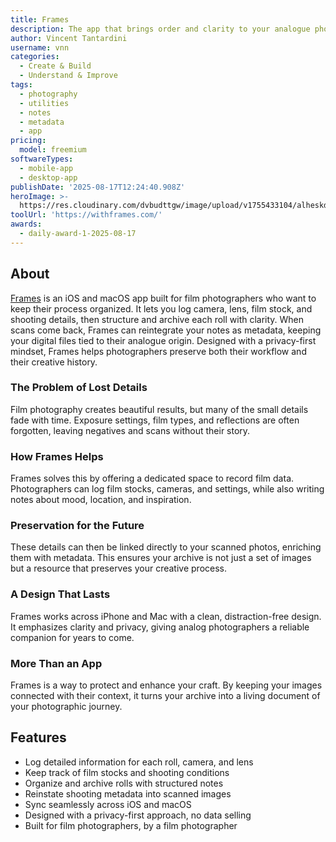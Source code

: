 ```yaml
---
title: Frames
description: The app that brings order and clarity to your analogue photography.
author: Vincent Tantardini
username: vnn
categories:
  - Create & Build
  - Understand & Improve
tags:
  - photography
  - utilities
  - notes
  - metadata
  - app
pricing:
  model: freemium
softwareTypes:
  - mobile-app
  - desktop-app
publishDate: '2025-08-17T12:24:40.908Z'
heroImage: >-
  https://res.cloudinary.com/dvbudttgw/image/upload/v1755433104/alheskd1iqunyczbexnk.png
toolUrl: 'https://withframes.com/'
awards:
  - daily-award-1-2025-08-17
---
```

## About
[Frames](https://withframes.com) is an iOS and macOS app built for film photographers who want to keep their process organized. It lets you log camera, lens, film stock, and shooting details, then structure and archive each roll with clarity. When scans come back, Frames can reintegrate your notes as metadata, keeping your digital files tied to their analogue origin. Designed with a privacy-first mindset, Frames helps photographers preserve both their workflow and their creative history.

### The Problem of Lost Details
Film photography creates beautiful results, but many of the small details fade with time. Exposure settings, film types, and reflections are often forgotten, leaving negatives and scans without their story.

### How Frames Helps
Frames solves this by offering a dedicated space to record film data. Photographers can log film stocks, cameras, and settings, while also writing notes about mood, location, and inspiration.

### Preservation for the Future
These details can then be linked directly to your scanned photos, enriching them with metadata. This ensures your archive is not just a set of images but a resource that preserves your creative process.

### A Design That Lasts
Frames works across iPhone and Mac with a clean, distraction-free design. It emphasizes clarity and privacy, giving analog photographers a reliable companion for years to come.

### More Than an App
Frames is a way to protect and enhance your craft. By keeping your images connected with their context, it turns your archive into a living document of your photographic journey.

## Features
- Log detailed information for each roll, camera, and lens
- Keep track of film stocks and shooting conditions
- Organize and archive rolls with structured notes
- Reinstate shooting metadata into scanned images
- Sync seamlessly across iOS and macOS
- Designed with a privacy-first approach, no data selling
- Built for film photographers, by a film photographer
